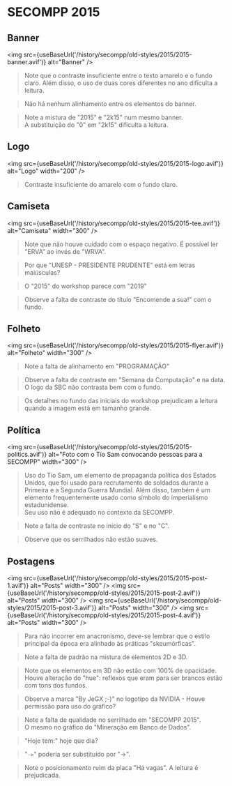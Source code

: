 
# SECOMPP 2015

## Banner

<img
  src={useBaseUrl('/history/secompp/old-styles/2015/2015-banner.avif')}
  alt="Banner"
/>

> Note que o contraste insuficiente entre o texto amarelo e o fundo claro. Além disso, o uso de duas cores diferentes no ano dificulta a leitura.

> Não há nenhum alinhamento entre os elementos do banner.

> Note a mistura de "2015" e "2k15" num mesmo banner.  
> A substituição do "0" em "2k15" dificulta a leitura.

## Logo

<img
  src={useBaseUrl('/history/secompp/old-styles/2015/2015-logo.avif')}
  alt="Logo"
  width="200"
/>

> Contraste insuficiente do amarelo com o fundo claro.

## Camiseta

<img
  src={useBaseUrl('/history/secompp/old-styles/2015/2015-tee.avif')}
  alt="Camiseta"
  width="300"
/>

> Note que não houve cuidado com o espaço negativo. É possível ler "ERVA" ao invés de "WRVA".

> Por que "UNESP - PRESIDENTE PRUDENTE" está em letras maiúsculas?

> O "2015" do workshop parece com "2019"

> Observe a falta de contraste do título "Encomende a sua!" com o fundo.

## Folheto

<img
  src={useBaseUrl('/history/secompp/old-styles/2015/2015-flyer.avif')}
  alt="Folheto"
  width="300"
/>

> Note a falta de alinhamento em "PROGRAMAÇÃO"

> Observe a falta de contraste em "Semana da Computação" e na data.  
> O logo da SBC não contrasta bem com o fundo.

> Os detalhes no fundo das iniciais do workshop prejudicam a leitura quando a imagem está em tamanho grande.

## Política

<img
  src={useBaseUrl('/history/secompp/old-styles/2015/2015-politics.avif')}
  alt="Foto com o Tio Sam convocando pessoas para a SECOMPP"
  width="300"
/>

> Uso do Tio Sam, um elemento de propaganda política dos Estados Unidos, que foi usado para recrutamento de soldados durante a Primeira e a Segunda Guerra Mundial.
> Além disso, também é um elemento frequentemente usado como símbolo do imperialismo estadunidense.  
> Seu uso não é adequado no contexto da SECOMPP.

> Note a falta de contraste no início do "S" e no "C".

> Observe que os serrilhados não estão suaves.

## Postagens

<img
  src={useBaseUrl('/history/secompp/old-styles/2015/2015-post-1.avif')}
  alt="Posts"
  width="300"
/>
<img
  src={useBaseUrl('/history/secompp/old-styles/2015/2015-post-2.avif')}
  alt="Posts"
  width="300"
/>
<img
  src={useBaseUrl('/history/secompp/old-styles/2015/2015-post-3.avif')}
  alt="Posts"
  width="300"
/>
<img
  src={useBaseUrl('/history/secompp/old-styles/2015/2015-post-4.avif')}
  alt="Posts"
  width="300"
/>

> Para não incorrer em anacronismo, deve-se lembrar que o estilo principal da época era alinhado às práticas "skeumórficas".

> Note a falta de padrão na mistura de elementos 2D e 3D.

> Note que os elementos em 3D não estão com 100% de opacidade.
> Houve alteração do "hue": reflexos que eram para ser brancos estão com tons dos fundos.

> Observe a marca "By JeGX ;-)" no logotipo da NVIDIA - Houve permissão para uso do gráfico?

> Note a falta de qualidade no serrilhado em "SECOMPP 2015".  
> O mesmo no gráfico do "Mineração em Banco de Dados".

> "Hoje tem:" hoje que dia?

> "`->`" poderia ser substituído por "→".

> Note o posicionamento ruim da placa "Há vagas". A leitura é prejudicada.
